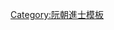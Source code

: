 {{Navbox
|name = 紹治七年丁未科庭試正副榜
|title = [[阮朝紹治七年丁未科貢士進士列表|紹治七年（1847年）丁未科庭試正副榜]]
|titlestyle = background-color:#FFD700;
|image =
|style = width:100%;text-align:center; 
|groupstyle = text-align:center; background-color:#FFD700;
|liststyle = text-align:center;
|state = {{{state<includeonly>|collapsed</includeonly>}}}

|group1 = 第一甲<br>勅賜進士及第<br>共1名
|list1 = [[探花]]：'''[[潘叔直]]'''

|group2 = 第二甲<br>勅賜進士出身<br>共2名
|list2 = [[阮文顯]] - [[鄭履亨|鄭廷泰]]

|group3 = 第三甲<br>勅賜同進士出身<br>共4名
|list3 = [[黃善長|黃仲元]] - [[阮德滋]] - [[鄭春賞]] - [[武文斆]]

|group4 = 副榜<br>共4名
|list4 = [[張懿 (阮朝)|張　懿]] - [[阮輝瑤]] - [[黃文學]] - [[陳懋 (阮朝)|陳　懋]]

|belowstyle = text-align: center; background-color:#FFD700;
|below='''前一科：[[Template:紹治四年甲辰科庭試正副榜|紹治四年甲辰科]]　'''·'''　後一科：[[Template:嗣德元年戊申恩科庭試正副榜|嗣德元年戊申恩科]]'''
}}<noinclude>[[Category:紹治七年丁未科進士| ]]
[[Category:阮朝進士模板]]</noinclude>